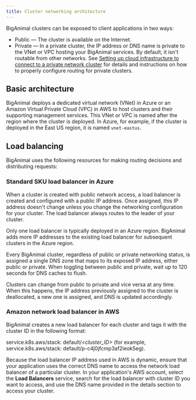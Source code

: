 ```yaml
---
title: Cluster networking architecture
---
```

BigAnimal clusters can be exposed to client applications in two ways:

-   Public — The cluster is available on the Internet.
-   Private — In a private cluster, the IP address or DNS name is private to the VNet or VPC hosting your BigAnimal services. By default, it isn't routable from other networks. See [Setting up cloud infrastructure to connect to a private network cluster](/biganimal/latest/using_cluster/02_connecting_your_cluster/#from-your-applications) for details and instructions on how to properly configure routing for private clusters.

## Basic architecture

BigAnimal deploys a dedicated virtual network (VNet) in Azure or an Amazon Virtual Private Cloud (VPC) in AWS to host clusters and their supporting management services. This VNet or VPC is named after the region where the cluster is deployed. In Azure, for example, if the cluster is deployed in the East US region, it is named `vnet-eastus`.

## Load balancing

BigAnimal uses the following resources for making routing decisions and distributing requests: 

### Standard SKU load balancer in Azure

When a cluster is created with public network access, a load balancer is created and configured with a public IP address. Once assigned, this IP address doesn't change unless you change the networking configuration for your cluster. The load balancer always routes to the leader of your cluster. 

Only one load balancer is typically deployed in an Azure region. BigAnimal adds more IP addresses to the existing load balancer for subsequent clusters in the Azure region.

Every BigAnimal cluster, regardless of public or private networking status, is assigned a single DNS zone that maps to its exposed IP address, either public or private. When toggling between public and private, wait up to 120 seconds for DNS caches to flush.

Clusters can change from public to private and vice versa at any time. When this happens, the IP address previously assigned to the cluster is deallocated, a new one is assigned, and DNS is updated accordingly.

### Amazon network load balancer in AWS 

BigAnimal creates a new load balancer for each cluster and tags it with the cluster ID in the following format: 

service.k8s.aws/stack: default/*\<cluster_ID>* (for example, service.k8s.aws/stack: default/p-c4j0jfcmp3af2ieok5eg).

Because the load balancer IP address used in AWS is dynamic, ensure that your application uses the correct DNS name to access the network load balancer of a particular cluster. In your application's AWS account, select the **Load Balancers** service, search for the load balancer with cluster ID you want to access, and use the DNS name provided in the details section to access your cluster.